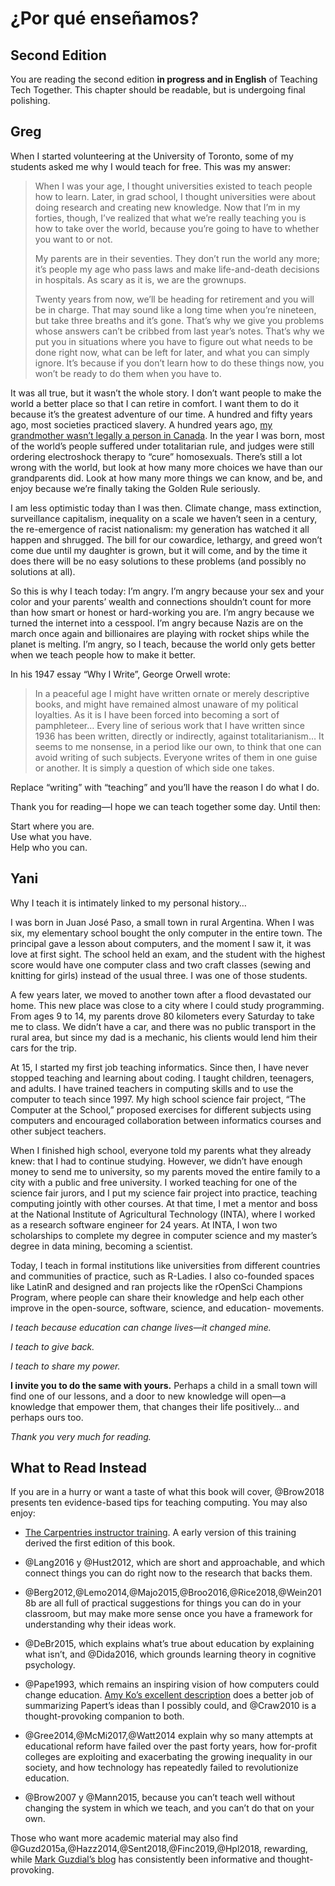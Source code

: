 # ¿Por qué enseñamos? {#sec-finale}

::: callout-warninig
## Second Edition

You are reading the second edition **in progress and in English** of Teaching Tech Together. This chapter should be readable, but is undergoing final polishing.
:::

## Greg {#sec-finale-Greg}

When I started volunteering at the University of Toronto, some of my students asked me why I would teach for free. This was my answer:

> When I was your age, I thought universities existed to teach people how to learn. Later, in grad school, I thought universities were about doing research and creating new knowledge. Now that I’m in my forties, though, I’ve realized that what we’re really teaching you is how to take over the world, because you’re going to have to whether you want to or not.
>
> My parents are in their seventies. They don’t run the world any more; it’s people my age who pass laws and make life-and-death decisions in hospitals. As scary as it is, we are the grownups.
>
> Twenty years from now, we’ll be heading for retirement and you will be in charge. That may sound like a long time when you’re nineteen, but take three breaths and it’s gone. That’s why we give you problems whose answers can’t be cribbed from last year’s notes. That’s why we put you in situations where you have to figure out what needs to be done right now, what can be left for later, and what you can simply ignore. It’s because if you don’t learn how to do these things now, you won’t be ready to do them when you have to.

It was all true, but it wasn’t the whole story. I don’t want people to make the world a better place so that I can retire in comfort. I want them to do it because it’s the greatest adventure of our time. A hundred and fifty years ago, most societies practiced slavery. A hundred years ago, [my grandmother wasn’t legally a person in Canada](https://en.wikipedia.org/wiki/The_Famous_Five_(Canada)). In the year I was born, most of the world’s people suffered under totalitarian rule, and judges were still ordering electroshock therapy to “cure” homosexuals. There’s still a lot wrong with the world, but look at how many more choices we have than our grandparents did. Look at how many more things we can know, and be, and enjoy because we’re finally taking the Golden Rule seriously.

I am less optimistic today than I was then. Climate change, mass extinction, surveillance capitalism, inequality on a scale we haven’t seen in a century, the re-emergence of racist nationalism: my generation has watched it all happen and shrugged. The bill for our cowardice, lethargy, and greed won’t come due until my daughter is grown, but it will come, and by the time it does there will be no easy solutions to these problems (and possibly no solutions at all).

So this is why I teach today: I’m angry. I’m angry because your sex and your color and your parents’ wealth and connections shouldn’t count for more than how smart or honest or hard-working you are. I’m angry because we turned the internet into a cesspool. I’m angry because Nazis are on the march once again and billionaires are playing with rocket ships while the planet is melting. I’m angry, so I teach, because the world only gets better when we teach people how to make it better.

In his 1947 essay “Why I Write”, George Orwell wrote:

> In a peaceful age I might have written ornate or merely descriptive books, and might have remained almost unaware of my political loyalties. As it is I have been forced into becoming a sort of pamphleteer… Every line of serious work that I have written since 1936 has been written, directly or indirectly, against totalitarianism… It seems to me nonsense, in a period like our own, to think that one can avoid writing of such subjects. Everyone writes of them in one guise or another. It is simply a question of which side one takes.

Replace “writing” with “teaching” and you’ll have the reason I do what I do.

Thank you for reading—I hope we can teach together some day. Until then:

::: {.centered markdown="1"}
Start where you are.<br/> Use what you have.<br/> Help who you can.
:::

## Yani {#sec-finale-Yani}

Why I teach it is intimately linked to my personal history…

I was born in Juan José Paso, a small town in rural Argentina. When I was six, my elementary school bought the only computer in the entire town. The principal gave a lesson about computers, and the moment I saw it, it was love at first sight. The school held an exam, and the student with the highest score would have one computer class and two craft classes (sewing and knitting for girls) instead of the usual three. I was one of those students.

A few years later, we moved to another town after a flood devastated our home. This new place was close to a city where I could study programming. From ages 9 to 14, my parents drove 80 kilometers every Saturday to take me to class. We didn’t have a car, and there was no public transport in the rural area, but since my dad is a mechanic, his clients would lend him their cars for the trip.

At 15, I started my first job teaching informatics. Since then, I have never stopped teaching and learning about coding. I taught children, teenagers, and adults. I have trained teachers in computing skills and to use the computer to teach since 1997. My high school science fair project, “The Computer at the School,” proposed exercises for different subjects using computers and encouraged collaboration between informatics courses and other subject teachers.

When I finished high school, everyone told my parents what they already knew: that I had to continue studying. However, we didn’t have enough money to send me to university, so my parents moved the entire family to a city with a public and free university. I worked teaching for one of the science fair jurors, and I put my science fair project into practice, teaching computing jointly with other courses. At that time, I met a mentor and boss at the National Institute of Agricultural Technology (INTA), where I worked as a research software engineer for 24 years. At INTA, I won two scholarships to complete my degree in computer science and my master’s degree in data mining, becoming a scientist.

Today, I teach in formal institutions like universities from different countries and communities of practice, such as R-Ladies. I also co-founded spaces like LatinR and designed and ran projects like the rOpenSci Champions Program, where people can share their knowledge and help each other improve in the open-source, software, science, and education- movements.  

*I teach because education can change lives—it changed mine.*

*I teach to give back.*

*I teach to share my power.*

**I invite you to do the same with yours.** Perhaps a child in a small town will find one of our lessons, and a door to new knowledge will open—a knowledge that empower them, that changes their life positively... and perhaps ours too.

_Thank you very much for reading._


## What to Read Instead {#sec-finale-instead}

If you are in a hurry or want a taste of what this book will cover, @Brow2018 presents ten evidence-based tips for teaching computing. You may also enjoy:

-  [The Carpentries instructor training](http://carpentries.github.io/instructor-training/). A early version of this training derived the first edition of this book.

-   @Lang2016 y @Hust2012, which are short and approachable, and which connect things you can do right now to the research that backs them.

-   @Berg2012,@Lemo2014,@Majo2015,@Broo2016,@Rice2018,@Wein2018b are all full of practical suggestions for things you can do in your classroom, but may make more sense once you have a framework for understanding why their ideas work.

-   @DeBr2015, which explains what’s true about education by explaining what isn’t, and @Dida2016,  which grounds learning theory in cognitive psychology.

-   @Pape1993, which remains an inspiring vision of how computers could change education. [Amy Ko’s excellent description](https://medium.com/bits-and-behavior/mindstorms-what-did-papert-argue-and-what-does-it-mean-for-learning-and-education-c8324b58aca4) does a better job of summarizing Papert’s ideas than I possibly could, and @Craw2010 is a thought-provoking companion to both.

-   @Gree2014,@McMi2017,@Watt2014 explain why so many attempts at educational reform have failed over the past forty years, how for-profit colleges are exploiting and exacerbating the growing inequality in our society, and how technology has repeatedly failed to revolutionize education.

-   @Brow2007 y @Mann2015, because you can’t teach well without changing the system in which we teach, and you can’t do that on your own.

Those who want more academic material may also find @Guzd2015a,@Hazz2014,@Sent2018,@Finc2019,@Hpl2018, rewarding, while [Mark Guzdial’s blog](http://computinged.wordpress.com/) has consistently been informative and thought-provoking.
